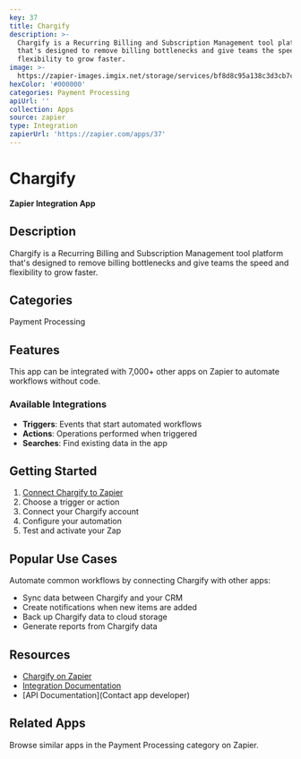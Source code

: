 ```yaml
---
key: 37
title: Chargify
description: >-
  Chargify is a Recurring Billing and Subscription Management tool platform
  that's designed to remove billing bottlenecks and give teams the speed and
  flexibility to grow faster.
image: >-
  https://zapier-images.imgix.net/storage/services/bf8d8c95a138c3d3cb7c2d307b976583.png?auto=format%2Ccompress&ixlib=python-3.0.0&q=50
hexColor: '#000000'
categories: Payment Processing
apiUrl: ''
collection: Apps
source: zapier
type: Integration
zapierUrl: 'https://zapier.com/apps/37'
---
```

# Chargify

**Zapier Integration App**

## Description

Chargify is a Recurring Billing and Subscription Management tool platform that's designed to remove billing bottlenecks and give teams the speed and flexibility to grow faster.

## Categories

Payment Processing

## Features

This app can be integrated with 7,000+ other apps on Zapier to automate workflows without code.

### Available Integrations

- **Triggers**: Events that start automated workflows
- **Actions**: Operations performed when triggered
- **Searches**: Find existing data in the app

## Getting Started

1. [Connect Chargify to Zapier](https://zapier.com/apps/37)
2. Choose a trigger or action
3. Connect your Chargify account
4. Configure your automation
5. Test and activate your Zap

## Popular Use Cases

Automate common workflows by connecting Chargify with other apps:

- Sync data between Chargify and your CRM
- Create notifications when new items are added
- Back up Chargify data to cloud storage
- Generate reports from Chargify data

## Resources

- [Chargify on Zapier](https://zapier.com/apps/37)
- [Integration Documentation](https://zapier.com/apps/37/integrations)
- [API Documentation](Contact app developer)

## Related Apps

Browse similar apps in the Payment Processing category on Zapier.

